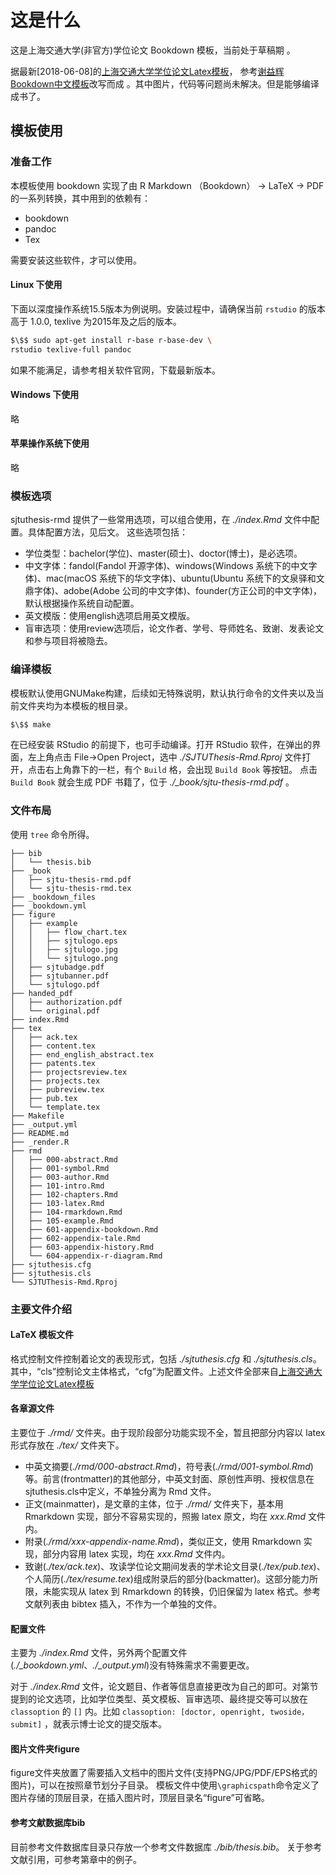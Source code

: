\mainmatter
\pagestyle{main}

# 这是什么 {#chap:intro}

这是上海交通大学(非官方)学位论文 Bookdown 模板，当前处于草稿期 。

据最新[2018-06-08]的[上海交通大学学位论文Latex模板](https://github.com/sjtug/SJTUThesis)， 参考[谢益辉Bookdown中文模板](https://github.com/yihui/bookdown-chinese)改写而成 \cite{xie2015}。其中图片，代码等问题尚未解决。但是能够编译成书了\cite{IEEE-1363}。

## 模板使用

### 准备工作

本模板使用 bookdown 实现了由 R Markdown （Bookdown） -> LaTeX -> PDF 的一系列转换，其中用到的依赖有：

- bookdown
- pandoc
- Tex

需要安装这些软件，才可以使用。

#### Linux 下使用

下面以深度操作系统15.5版本为例说明。安装过程中，请确保当前 `rstudio` 的版本高于 1.0.0, texlive 为2015年及之后的版本。

```.bash
$\$$ sudo apt-get install r-base r-base-dev \
rstudio texlive-full pandoc
```

如果不能满足，请参考相关软件官网，下载最新版本。

#### Windows 下使用

略

#### 苹果操作系统下使用

略

### 模板选项 {#intro:options}

sjtuthesis-rmd 提供了一些常用选项，可以组合使用，在 *./index.Rmd* 文件中配置。具体配置方法，见后文。
这些选项包括：

- 学位类型：bachelor(学位)、master(硕士)、doctor(博士)，是必选项。
- 中文字体：fandol(Fandol 开源字体)、windows(Windows 系统下的中文字体)、mac(macOS 系统下的华文字体)、ubuntu(Ubuntu 系统下的文泉驿和文鼎字体)、adobe(Adobe 公司的中文字体)、founder(方正公司的中文字体)，默认根据操作系统自动配置。
- 英文模版：使用english选项启用英文模版。
- 盲审选项：使用review选项后，论文作者、学号、导师姓名、致谢、发表论文和参与项目将被隐去。

### 编译模板

模板默认使用GNUMake构建，后续如无特殊说明，默认执行命令的文件夹以及当前文件夹均为本模板的根目录。

```.bash
$\$$ make
```

在已经安装 RStudio 的前提下，也可手动编译。打开 RStudio 软件，在弹出的界面，左上角点击 File->Open Project，选中 *./SJTUThesis-Rmd.Rproj* 文件打开，点击右上角靠下的一栏，有个 `Build` 格，会出现 `Build Book` 等按钮。
点击 `Build Book` 就会生成 PDF 书籍了，位于 *./\_book/sjtu-thesis-rmd.pdf* 。

### 文件布局

使用 `tree` 命令所得。
```.latex
├── bib
│   └── thesis.bib
├── _book
│   ├── sjtu-thesis-rmd.pdf
│   └── sjtu-thesis-rmd.tex
├── _bookdown_files
├── _bookdown.yml
├── figure
│   ├── example
│   │   ├── flow_chart.tex
│   │   ├── sjtulogo.eps
│   │   ├── sjtulogo.jpg
│   │   └── sjtulogo.png
│   ├── sjtubadge.pdf
│   ├── sjtubanner.pdf
│   └── sjtulogo.pdf
├── handed_pdf
│   ├── authorization.pdf
│   └── original.pdf
├── index.Rmd
├── tex
│   ├── ack.tex
│   ├── content.tex
│   ├── end_english_abstract.tex
│   ├── patents.tex
│   ├── projectsreview.tex
│   ├── projects.tex
│   ├── pubreview.tex
│   ├── pub.tex
│   └── template.tex
├── Makefile
├── _output.yml
├── README.md
├── _render.R
├── rmd
│   ├── 000-abstract.Rmd
│   ├── 001-symbol.Rmd
│   ├── 003-author.Rmd
│   ├── 101-intro.Rmd
│   ├── 102-chapters.Rmd
│   ├── 103-latex.Rmd
│   ├── 104-rmarkdown.Rmd
│   ├── 105-example.Rmd
│   ├── 601-appendix-bookdown.Rmd
│   ├── 602-appendix-tale.Rmd
│   ├── 603-appendix-history.Rmd
│   └── 604-appendix-r-diagram.Rmd
├── sjtuthesis.cfg
├── sjtuthesis.cls
└── SJTUThesis-Rmd.Rproj
```

### 主要文件介绍

#### LaTeX 模板文件

格式控制文件控制着论文的表现形式，包括 *./sjtuthesis.cfg* 和 *./sjtuthesis.cls*。
其中，“cls”控制论文主体格式，“cfg”为配置文件。上述文件全部来自[上海交通大学学位论文Latex模板](https://github.com/sjtug/SJTUThesis)

#### 各章源文件

主要位于 *./rmd/* 文件夹。由于现阶段部分功能实现不全，暂且把部分内容以 latex 形式存放在 *./tex/* 文件夹下。

- 中英文摘要(*./rmd/000-abstract.Rmd*)，符号表(*./rmd/001-symbol.Rmd*)等。前言(frontmatter)的其他部分，中英文封面、原创性声明、授权信息在sjtuthesis.cls中定义，不单独分离为 Rmd 文件。
- 正文(mainmatter)，是文章的主体，位于 *./rmd/* 文件夹下，基本用 Rmarkdown 实现，部分不容易实现的，照搬 latex 原文，均在 *xxx.Rmd* 文件内。
- 附录(*./rmd/xxx-appendix-name.Rmd*)，类似正文，使用 Rmarkdown 实现，部分内容用 latex 实现，均在 *xxx.Rmd* 文件内。
- 致谢(*./tex/ack.tex*)、攻读学位论文期间发表的学术论文目录(*./tex/pub.tex*)、个人简历(*./tex/resume.tex*)组成附录后的部分(backmatter)。这部分能力所限，未能实现从 latex 到 Rmarkdown 的转换，仍旧保留为 latex 格式。参考文献列表由 bibtex 插入，不作为一个单独的文件。

#### 配置文件

主要为 *./index.Rmd* 文件，另外两个配置文件(*./\_bookdown.yml*、*./\_output.yml*)没有特殊需求不需要更改。

对于 *./index.Rmd* 文件，论文题目、作者等信息直接更改为自己的即可。对第\ref{intro:options}节提到的论文选项，比如学位类型、英文模板、盲审选项、最终提交等可以放在 `classoption` 的 `[]` 内。比如 `classoption: [doctor, openright, twoside， submit]` ，就表示博士论文的提交版本。

#### 图片文件夹figure {#intro:fig}

figure文件夹放置了需要插入文档中的图片文件(支持PNG/JPG/PDF/EPS格式的图片)，可以在按照章节划分子目录。
模板文件中使用`\graphicspath`命令定义了图片存储的顶层目录，在插入图片时，顶层目录名“figure”可省略。

#### 参考文献数据库bib {#intro:bib}

目前参考文件数据库目录只存放一个参考文件数据库 *./bib/thesis.bib*。
关于参考文献引用，可参考第\ref{chap:example}章中的例子。